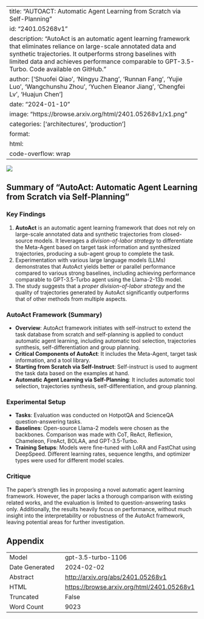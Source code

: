 
---
title: "AUTOACT: Automatic Agent Learning from Scratch via Self-Planning"
id: "2401.05268v1"
description: "AutoAct is an automatic agent learning framework that eliminates reliance on large-scale annotated data and synthetic trajectories. It outperforms strong baselines with limited data and achieves performance comparable to GPT-3.5-Turbo. Code available on GitHub."
author: ['Shuofei Qiao', 'Ningyu Zhang', 'Runnan Fang', 'Yujie Luo', 'Wangchunshu Zhou', 'Yuchen Eleanor Jiang', 'Chengfei Lv', 'Huajun Chen']
date: "2024-01-10"
image: "https://browse.arxiv.org/html/2401.05268v1/x1.png"
categories: ['architectures', 'production']
format:
  html:
    code-overflow: wrap
---

![](https://browse.arxiv.org/html/2401.05268v1/x1.png)

## Summary of "AutoAct: Automatic Agent Learning from Scratch via Self-Planning"

### Key Findings
1. **AutoAct** is an automatic agent learning framework that does not rely on large-scale annotated data and synthetic trajectories from closed-source models. It leverages a *division-of-labor strategy* to differentiate the Meta-Agent based on target task information and synthesized trajectories, producing a sub-agent group to complete the task. 
2. Experimentation with various large language models (LLMs) demonstrates that AutoAct yields better or parallel performance compared to various strong baselines, including achieving performance comparable to GPT-3.5-Turbo agent using the Llama-2-13b model.
3. The study suggests that a *proper division-of-labor strategy* and the quality of trajectories generated by AutoAct significantly outperforms that of other methods from multiple aspects.

### AutoAct Framework (Summary)
- **Overview**: AutoAct framework initiates with self-instruct to extend the task database from scratch and self-planning is applied to conduct automatic agent learning, including automatic tool selection, trajectories synthesis, self-differentiation and group planning.
- **Critical Components of AutoAct**: It includes the Meta-Agent, target task information, and a tool library.
- **Starting from Scratch via Self-Instruct**: Self-instruct is used to augment the task data based on the examples at hand.
- **Automatic Agent Learning via Self-Planning**: It includes automatic tool selection, trajectories synthesis, self-differentiation, and group planning.

### Experimental Setup
- **Tasks**: Evaluation was conducted on HotpotQA and ScienceQA question-answering tasks.
- **Baselines**: Open-source Llama-2 models were chosen as the backbones. Comparison was made with CoT, ReAct, Reflexion, Chameleon, FireAct, BOLAA, and GPT-3.5-Turbo.
- **Training Setups**: Models were fine-tuned with LoRA and FastChat using DeepSpeed. Different learning rates, sequence lengths, and optimizer types were used for different model scales.

### Critique
The paper's strength lies in proposing a novel automatic agent learning framework. However, the paper lacks a thorough comparison with existing related works, and the evaluation is limited to question-answering tasks only. Additionally, the results heavily focus on performance, without much insight into the interpretability or robustness of the AutoAct framework, leaving potential areas for further investigation.

## Appendix

|          |          |
|----------|----------|
| Model     | gpt-3.5-turbo-1106       |
| Date Generated     | 2024-02-02       |
| Abstract | [http://arxiv.org/abs/2401.05268v1](http://arxiv.org/abs/2401.05268v1)        |
| HTML     | [https://browse.arxiv.org/html/2401.05268v1](https://browse.arxiv.org/html/2401.05268v1)       |
| Truncated       | False       |
| Word Count       | 9023       |